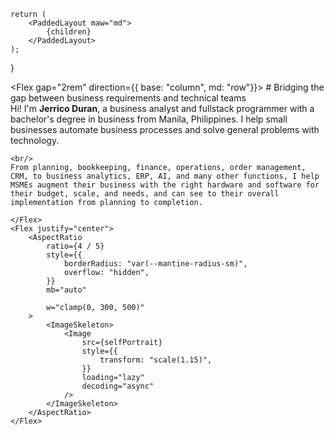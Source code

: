 

    return (
        <PaddedLayout maw="md">
            {children}
        </PaddedLayout>
    );
}

<Flex gap="2rem" direction={{ base: "column", md: "row"}}>
    <Flex direction="column">
    #  Bridging the gap between business requirements and technical teams
    <br/>
    Hi! I'm **Jerrico Duran**, a business analyst and fullstack programmer with a bachelor's degree in business from Manila, Philippines. I help small businesses automate business processes and solve general problems with technology.

    <br/>
    From planning, bookkeeping, finance, operations, order management, CRM, to business analytics, ERP, AI, and many other functions, I help MSMEs augment their business with the right hardware and software for their budget, scale, and needs, and can see to their overall implementation from planning to completion.

    </Flex>
    <Flex justify="center">
        <AspectRatio
            ratio={4 / 5}
            style={{
                borderRadius: "var(--mantine-radius-sm)",
                overflow: "hidden",
            }}
            mb="auto"

            w="clamp(0, 300, 500)"
        >
            <ImageSkeleton>
                <Image
                    src={selfPortrait}
                    style={{
                        transform: "scale(1.15)",
                    }}
                    loading="lazy"
                    decoding="async"
                />
            </ImageSkeleton>
        </AspectRatio>
    </Flex>
</Flex>
<br/>
